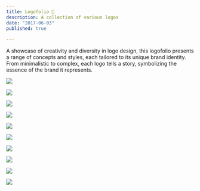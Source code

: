 ```yaml
---
title: Logofolio 🎨
description: A collection of various logos
date: "2017-06-03"
published: true
  
---
```


A showcase of creativity and diversity in logo design, this logofolio presents a range of concepts and styles, each tailored to its unique brand identity. From minimalistic to complex, each logo tells a story, symbolizing the essence of the brand it represents.

![](/logo-1.webp)

![](/logo-2.webp)

![](/logo-3.webp)

![](/logo-4.webp)

![](/logo-5.webp)

![](/logo-6.webp)

![](/logo-7.webp)

![](/logo-8.webp)

![](/logo-9.webp)

![](/logo-10.webp)
